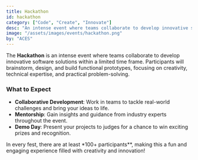```yaml
---
title: Hackathon
id: hackathon
category: ["Code", "Create", "Innovate"]
desc: "An intense event where teams collaborate to develop innovative software solutions in a limited time. Participants brainstorm, design, and build functional prototypes, focusing on creativity, technical expertise, and practical problem-solving."
image: "/assets/images/events/hackathon.png"
by: "ACES"
---
```


The **Hackathon** is an intense event where teams collaborate to develop innovative software solutions within a limited time frame. Participants will brainstorm, design, and build functional prototypes, focusing on creativity, technical expertise, and practical problem-solving.

### What to Expect

- **Collaborative Development**: Work in teams to tackle real-world challenges and bring your ideas to life.
- **Mentorship**: Gain insights and guidance from industry experts throughout the event.
- **Demo Day**: Present your projects to judges for a chance to win exciting prizes and recognition.

In every fest, there are at least \*100+ participants\*\*, making this a fun and engaging experience filled with creativity and innovation!
